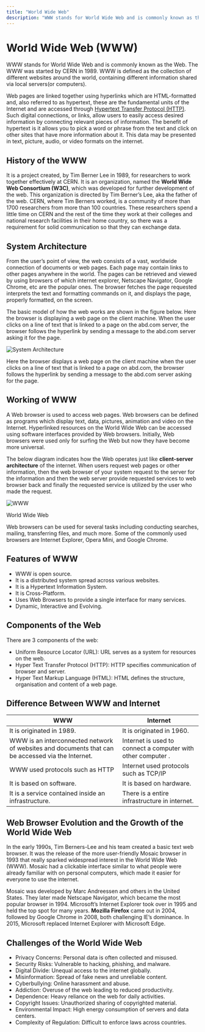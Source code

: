 ```yaml
---
title: "World Wide Web"
description: "WWW stands for World Wide Web and is commonly known as the Web. The WWW was started by CERN in 1989. WWW is defined as the collection of different websites aro..."
---
```


# World Wide Web (WWW)

WWW stands for World Wide Web and is commonly known as the Web. The WWW was started by CERN in 1989.  WWW is defined as the collection of different websites around the world, containing different information shared via local servers(or computers). 

Web pages are linked together using hyperlinks which are HTML-formatted and, also referred to as hypertext, these are the fundamental units of the Internet and are accessed through [Hypertext Transfer Protocol (HTTP)](docs/fundamentals/http). Such digital connections, or links, allow users to easily access desired information by connecting relevant pieces of information. The benefit of hypertext is it allows you to pick a word or phrase from the text and click on other sites that have more information about it. This data may be presented in text, picture, audio, or video formats on the internet.

## History of the WWW

It is a project created, by Tim Berner Lee in 1989, for researchers to work together effectively at CERN. It is an organization, named the **World Wide Web Consortium (W3C)**, which was developed for further development of the web. This organization is directed by Tim Berner’s Lee, aka the father of the web.  CERN, where Tim Berners worked, is a community of more than 1700 researchers from more than 100 countries. These researchers spend a little time on CERN and the rest of the time they work at their colleges and national research facilities in their home country, so there was a requirement for solid communication so that they can exchange data. 

## System Architecture

From the user’s point of view, the web consists of a vast, worldwide connection of documents or web pages. Each page may contain links to other pages anywhere in the world. The pages can be retrieved and viewed by using browsers of which internet explorer, Netscape Navigator, Google Chrome, etc are the popular ones. The browser fetches the page requested interprets the text and formatting commands on it, and displays the page, properly formatted, on the screen. 

The basic model of how the web works are shown in the figure below. Here the browser is displaying a web page on the client machine. When the user clicks on a line of text that is linked to a page on the abd.com server, the browser follows the hyperlink by sending a message to the abd.com server asking it for the page. 

<img className="max-w-xl rounded-xl mx-auto" src="/images/untitled-diagram-125.jpg" alt="System Architecture" />

Here the browser displays a web page on the client machine when the user clicks on a line of text that is linked to a page on abd.com, the browser follows the hyperlink by sending a message to the abd.com server asking for the page. 

## Working of WWW

A Web browser is used to access web pages. Web browsers can be defined as programs which display text, data, pictures, animation and video on the Internet. Hyperlinked resources on the World Wide Web can be accessed using software interfaces provided by Web browsers. Initially, Web browsers were used only for surfing the Web but now they have become more universal.

The below diagram indicates how the Web operates just like **client-server architecture** of the internet. When users request web pages or other information, then the web browser of your system request to the server for the information and then the web server  provide requested services to web browser back and finally the requested service is utilized by the user who made the request.

<img className="max-w-xl rounded-xl mx-auto" src="/images/www-660.jpg" alt="WWW" />

World Wide Web

Web browsers can be used for several tasks including conducting searches, mailing, transferring files, and much more. Some of the commonly used browsers are Internet Explorer, Opera Mini, and Google Chrome. 

## Features of WWW

- WWW is open source.
- It is a distributed system spread across various websites.
- It is a Hypertext Information System.
- It is Cross-Platform.
- Uses Web Browsers to provide a single interface for many services.
- Dynamic, Interactive and Evolving.

## Components of the Web

There are 3 components of the web:

- Uniform Resource Locator (URL): URL serves as a system for resources on the web.
- Hyper Text Transfer Protocol (HTTP): HTTP specifies communication of browser and server.
- Hyper Text Markup Language (HTML): HTML defines the structure, organisation and content of a web page.

## Difference Between WWW and Internet

| WWW | Internet |
| --- | --- |
| It is originated in 1989. | It is originated in 1960. |
| WWW is an interconnected network of websites and documents that can be accessed via the Internet. | Internet is used to connect a computer with other computer . |
| WWW used protocols such as HTTP | Internet used protocols such as TCP/IP |
| It is based on software. | It is based on hardware. |
| It is a service contained inside an infrastructure. | There is a entire infrastructure in internet. |

## Web Browser Evolution and the Growth of the World Wide Web

In the early 1990s, Tim Berners-Lee and his team created a basic text web browser. It was the release of the more user-friendly Mosaic browser in 1993 that really sparked widespread interest in the World Wide Web (WWW). Mosaic had a clickable interface similar to what people were already familiar with on personal computers, which made it easier for everyone to use the internet.

Mosaic was developed by Marc Andreessen and others in the United States. They later made Netscape Navigator, which became the most popular browser in 1994. Microsoft’s Internet Explorer took over in 1995 and held the top spot for many years. **Mozilla Firefox** came out in 2004, followed by Google Chrome in 2008, both challenging IE’s dominance. In 2015, Microsoft replaced Internet Explorer with Microsoft Edge.

## Challenges of the World Wide Web

- Privacy Concerns: Personal data is often collected and misused.
- Security Risks: Vulnerable to hacking, phishing, and malware.
- Digital Divide: Unequal access to the internet globally.
- Misinformation: Spread of fake news and unreliable content.
- Cyberbullying: Online harassment and abuse.
- Addiction: Overuse of the web leading to reduced productivity.
- Dependence: Heavy reliance on the web for daily activities.
- Copyright Issues: Unauthorized sharing of copyrighted material.
- Environmental Impact: High energy consumption of servers and data centers.
- Complexity of Regulation: Difficult to enforce laws across countries.
